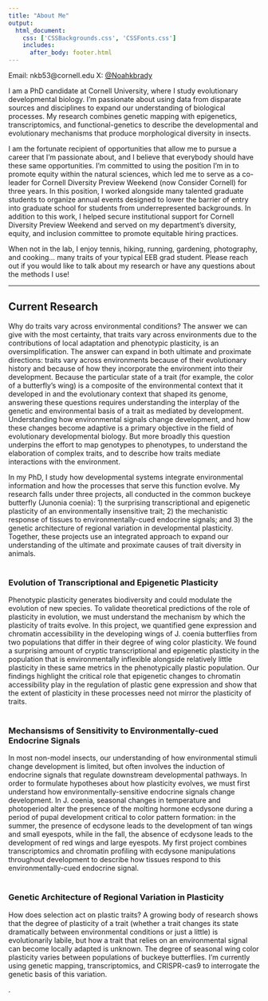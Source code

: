 ```yaml
---
title: "About Me"
output: 
  html_document:
    css: ['CSSBackgrounds.css', 'CSSFonts.css']
    includes:
      after_body: footer.html
---
```


<!-- This adds my photo, floating to the left of the text and with 10 pixels of padding around it. margin-top moves the image down by 50px.  -->

<script>
   $(document).ready(function() {
     $head = $('#header');
     $head.prepend('<img src=\"DSC_2362.JPG\" style=\"float: right;width: 400px;padding: 10px; margin-top: 50px\"/>')
   });
</script>

<left> Email: nkb53@cornell.edu X: [@Noahkbrady](https://twitter.com/Noahkbrady) </left>
<br>

I am a PhD candidate at Cornell University, where I study evolutionary developmental biology. I’m passionate about using data from disparate sources and disciplines to expand our understanding of biological processes. My research combines genetic mapping with epigenetics, transcriptomics, and functional-genetics to describe the developmental and evolutionary mechanisms that produce morphological diversity in insects.

I am the fortunate recipient of opportunities that allow me to pursue a career that I’m passionate about, and I believe that everybody should have these same opportunities. I’m committed to using the position I’m in to promote equity within the natural sciences, which led me to serve as a co-leader for Cornell Diversity Preview Weekend (now Consider Cornell) for three years. In this position, I worked alongside many talented graduate students to organize annual events designed to lower the barrier of entry into graduate school for students from underrepresented backgrounds. In addition to this work, I helped secure institutional support for Cornell Diversity Preview Weekend and served on my department’s diversity, equity, and inclusion committee to promote equitable hiring practices. 

When not in the lab, I enjoy tennis, hiking, running, gardening, photography, and cooking… many traits of your typical EEB grad student. Please reach out if you would like to talk about my research or have any questions about the methods I use! 

---

## Current Research
Why do traits vary across environmental conditions? The answer we can give with the most certainty, that traits vary across environments due to the contributions of local adaptation and phenotypic plasticity, is an oversimplification. The answer can expand in both ultimate and proximate directions: traits vary across environments because of their evolutionary history and because of how they incorporate the environment into their development. Because the particular state of a trait (for example, the color of a butterfly's wing) is a composite of the environmental context that it developed in and the evolutionary context that shaped its genome, answering these questions requires understanding the interplay of the genetic and environmental basis of a trait as mediated by development. Understanding how environmental signals change development, and how these changes become adaptive is a primary objective in the field of evolutionary developmental biology. But more broadly this question underpins the effort to map genotypes to phenotypes, to understand the elaboration of complex traits, and to describe how traits mediate interactions with the environment. 

In my PhD, I study how developmental systems integrate environmental information and how the processes that serve this function evolve. My research falls under three projects, all conducted in the common buckeye butterfly (Junonia coenia): 1) the surprising transcriptional and epigenetic plasticity of an environmentally insensitive trait; 2) the mechanistic response of tissues to environmentally-cued endocrine signals; and 3) the genetic architecture of regional variation in developmental plasticity. Together, these projects use an integrated approach to expand our understanding of the ultimate and proximate causes of trait diversity in animals.
<br>
<br>

### Evolution of Transcriptional and Epigenetic Plasticity
Phenotypic plasticity generates biodiversity and could modulate the evolution of new species. To validate theoretical predictions of the role of plasticity in evolution, we must understand the mechanism by which the plasticity of traits evolve. In this project, we quantified gene expression and chromatin accessibility in the developing wings of J. coenia butterflies from two populations that differ in their degree of wing color plasticity. We found a surprising amount of cryptic transcriptional and epigenetic plasticity in the population that is environmentally inflexible alongside relatively little plasticity in these same metrics in the phenotypically plastic population. Our findings highlight the critical role that epigenetic changes to chromatin accessibility play in the regulation of plastic gene expression and show that the extent of plasticity in these processes need not mirror the plasticity of traits. 
<br>
<br>

### Mechansisms of Sensitivity to Environmentally-cued Endocrine Signals 
In most non-model insects, our understanding of how environmental stimuli change development is limited, but often involves the induction of endocrine signals that regulate downstream developmental pathways. In order to formulate hypotheses about how plasticity evolves, we must first understand how environmentally-sensitive endocrine signals change development. In J. coenia, seasonal changes in temperature and photoperiod alter the presence of the molting hormone ecdysone during a period of pupal development critical to color pattern formation: in the summer, the presence of ecdysone leads to the development of tan wings and small eyespots, while in the fall, the absence of ecdysone leads to the development of red wings and large eyespots. My first project combines transcriptomics and chromatin profiling with ecdysone manipulations throughout development to describe how tissues respond to this environmentally-cued endocrine signal. 
<br>
<br>

### Genetic Architecture of Regional Variation in Plasticity 
How does selection act on plastic traits? A growing body of research shows that the degree of plasticity of a trait (whether a trait changes its state dramatically between environmental conditions or just a little) is evolutionarily labile, but how a trait that relies on an environmental signal can become locally adapted is unknown. The degree of seasonal wing color plasticity varies between populations of buckeye butterflies. I’m currently using genetic mapping, transcriptomics, and CRISPR-cas9 to interrogate the genetic basis of this variation.


<span style="color: #000000;">.</span> 

